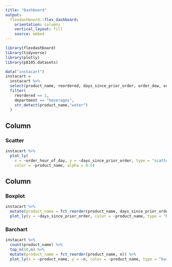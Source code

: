 ```yaml
---
title: "Dashboard"
output: 
  flexdashboard::flex_dashboard:
    orientation: columns
    vertical_layout: fill
    source: embed
---
```


```r
library(flexdashboard)
library(tidyverse)
library(plotly)
library(p8105.datasets)
```

```r
data("instacart")
instacart = 
  instacart %>%
  select(product_name, reordered, days_since_prior_order, order_dow, order_hour_of_day, department) %>%
  filter(
    reordered == 1,
    department == "beverages",
    str_detect(product_name,"water")
  )
```

Column {data-width=650}
-----------------------------------------------------------------------

### Scatter

```r
instacart %>%
  plot_ly(
    x = ~order_hour_of_day, y = ~days_since_prior_order, type = "scatter", mode = "markers",
    color = ~product_name, alpha = 0.5)
```

Column {data-width=350}
-----------------------------------------------------------------------

### Boxplot

```r
instacart %>% 
  mutate(product_name = fct_reorder(product_name, days_since_prior_order)) %>%
  plot_ly(y = ~days_since_prior_order, color = ~product_name, type = "box", colors = "viridis")
```

### Barchart

```r
instacart %>% 
  count(product_name) %>% 
  top_n(10,n) %>% 
  mutate(product_name = fct_reorder(product_name, n)) %>% 
  plot_ly(x = ~product_name, y = ~n, color = ~product_name, type = "bar", colors = "viridis")
```

